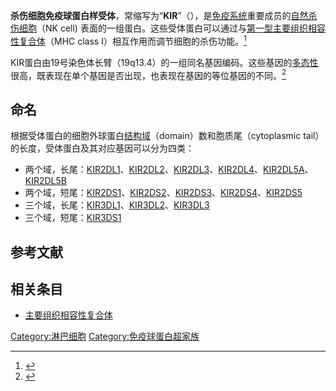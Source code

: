{{Pfam_box
| Symbol = KIR
| Name = Killer-cell immunoglobulin-like receptor
| image = 
| width =
| caption = 
| InterPro= 
| PROSITE = 
| SCOP = 
| TCDB =
| OPM family=
| OPM protein=
| Pfam= 
| PDB=
| Membranome family= 18
}}
'''杀伤细胞免疫球蛋白样受体'''，常缩写为“'''KIR'''”（{{lang-en|Killer-cell immunoglobulin-like receptors}}），是[[免疫系统|免疫系统]]重要成员的[[自然杀伤细胞|自然杀伤细胞]]（NK cell) 表面的一组蛋白。这些受体蛋白可以通过与[[MHC1類分子|第一型]][[主要组织相容性复合体|主要组织相容性复合体]]（MHC class I）相互作用而调节细胞的杀伤功能。<ref>{{cite journal |author=Vilches C, Parham P |title=KIR: diverse, rapidly evolving receptors of innate and adaptive immunity |journal=Annu Rev Immunol |volume=20 |issue= |pages=217–51 |year= 2002|pmid=11861603 |doi=10.1146/annurev.immunol.20.092501.134942}}</ref>

KIR蛋白由19号染色体长臂（19q13.4）的一组同名基因编码。这些基因的[[多态性|多态性]]很高，既表现在单个基因是否出现，也表现在基因的等位基因的不同。<ref>{{cite journal |author=Uhrberg M |title=The KIR gene family: life in the fast lane of evolution |journal=Eur J Immunol |volume=35 |issue=1 |pages=10–5 |year=2005 |pmid=15580655 |doi=10.1002/eji.200425743}}</ref>

==命名==
根据受体蛋白的细胞外球蛋白[[结构域|结构域]]（domain）数和胞质尾（cytoplasmic tail）的长度，受体蛋白及其对应基因可以分为四类：
* 两个域，长尾：[[KIR2DL1|KIR2DL1]]、[[KIR2DL2|KIR2DL2]]、[[KIR2DL3|KIR2DL3]]、[[KIR2DL4|KIR2DL4]]、[[KIR2DL5A|KIR2DL5A]]、[[KIR2DL5B|KIR2DL5B]]
* 两个域，短尾：[[KIR2DS1|KIR2DS1]]、[[KIR2DS2|KIR2DS2]]、[[KIR2DS3|KIR2DS3]]、[[KIR2DS4|KIR2DS4]]、[[KIR2DS5|KIR2DS5]]
* 三个域，长尾：[[KIR3DL1|KIR3DL1]]、[[KIR3DL2|KIR3DL2]]、[[KIR3DL3|KIR3DL3]]
* 三个域，短尾：[[KIR3DS1|KIR3DS1]]

==参考文献==
{{reflist}}

==相关条目==
*[[主要组织相容性复合体|主要组织相容性复合体]]

[[Category:淋巴细胞|Category:淋巴细胞]]
[[Category:免疫球蛋白超家族|Category:免疫球蛋白超家族]]